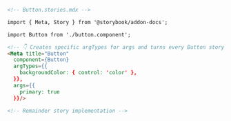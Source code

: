 ```md
<!-- Button.stories.mdx -->

import { Meta, Story } from '@storybook/addon-docs';

import Button from './button.component';

<!-- 👇 Creates specific argTypes for args and turns every Button story into primary -->
<Meta title="Button" 
  component={Button}
  argTypes={{
    backgroundColor: { control: 'color' },
  }},
  args={{
    primary: true
  }}/>

<!-- Remainder story implementation -->
```